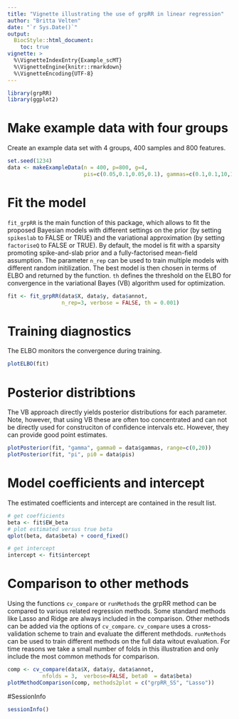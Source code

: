 ```yaml
---
title: "Vignette illustrating the use of grpRR in linear regression"
author: "Britta Velten"
date: "`r Sys.Date()`"
output:
  BiocStyle::html_document:
    toc: true
vignette: >
  %\VignetteIndexEntry{Example_scMT}
  %\VignetteEngine{knitr::rmarkdown}
  %\VignetteEncoding{UTF-8}
---
```


```r
library(grpRR)
library(ggplot2)
```

# Make example data with four groups
Create an example data set with 4 groups, 400 samples and 800 features.
```r
set.seed(1234)
data <- makeExampleData(n = 400, p=800, g=4,
                        pis=c(0.05,0.1,0.05,0.1), gammas=c(0.1,0.1,10,10))
```

# Fit the model
`fit_grpRR` is the main function of this package, which allows to fit the proposed Bayesian models with different settings on the prior (by setting `spikeslab` to FALSE or TRUE) and the variational approximation (by setting `factoriseQ` to FALSE or TRUE). By default, the model is fit with a sparsity promoting spike-and-slab prior and a fully-factorised mean-field assumption. The parameter `n_rep` can be used to train multiple models with different random initilization. The best model is then chosen in terms of ELBO and returned by the function. `th` defines the threshold on the ELBO for convergence in the variational Bayes (VB) algorithm used for optimization.
```r
fit <- fit_grpRR(data$X, data$y, data$annot,
                 n_rep=3, verbose = FALSE, th = 0.001)
```

# Training diagnostics
The ELBO monitors the convergence during training.
```r
plotELBO(fit)
```

# Posterior distribtions
The VB approach directly yields posterior distributions for each parameter. Note, however, that using VB these are often too concentrated and can not be directly used for construciton of confidence intervals etc. However, they can provide good point estimates.
```r
plotPosterior(fit, "gamma", gamma0 = data$gammas, range=c(0,20))
plotPosterior(fit, "pi", pi0 = data$pis)
```

# Model coefficients and intercept
The estimated coefficients and intercept are contained in the result list.
```r
# get coefficients
beta <- fit$EW_beta
# plot estimated versus true beta
qplot(beta, data$beta) + coord_fixed()
```

```r
# get intercept
intercept <- fit$intercept
```


# Comparison to other methods
Using the functions `cv_compare` or `runMethods` the grpRR method can be compared to various related regression methods.
Some standard methods like Lasso and Ridge are always included in the comparison. Other methods can be added via the options of `cv_compare`.
`cv_compare` uses a cross-validation scheme to train and evaluate the different methdods.
`runMethods` can be used to  train different methods on the full data witout evaluation.
For time reasons we take a small number of folds in this illustration and only include the most common methods for comparison.
```r
comp <- cv_compare(data$X, data$y, data$annot,
           nfolds = 3,  verbose=FALSE, beta0  = data$beta)
plotMethodComparison(comp, methods2plot = c("grpRR_SS", "Lasso"))
```

#SessionInfo
```r
sessionInfo()
```


